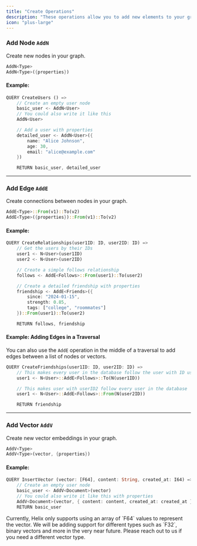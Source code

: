 ```yaml
---
title: "Create Operations"
description: "These operations allow you to add new elements to your graph."
icon: "plus-large"
---
```


### Add Node `AddN`

Create new nodes in your graph.

```rust
AddN<Type>
AddN<Type>({properties})
```

#### Example:
```rust [expandable]
QUERY CreateUsers () =>
    // Create an empty user node
    basic_user <- AddN<User>
    // You could also write it like this
    AddN<User>

    // Add a user with properties
    detailed_user <- AddN<User>({
        name: "Alice Johnson",
        age: 30,
        email: "alice@example.com"
    })

    RETURN basic_user, detailed_user
```

---

### Add Edge `AddE`

Create connections between nodes in your graph.

```rust
AddE<Type>::From(v1)::To(v2)
AddE<Type>({properties})::From(v1)::To(v2)
```

#### Example:
```rust [expandable]
QUERY CreateRelationships(user1ID: ID, user2ID: ID) =>
    // Get the users by their IDs
    user1 <- N<User>(user1ID)
    user2 <- N<User>(user2ID)

    // Create a simple follows relationship
    follows <- AddE<Follows>::From(user1)::To(user2)

    // Create a detailed friendship with properties
    friendship <- AddE<Friends>({
        since: "2024-01-15",
        strength: 0.85,
        tags: ["college", "roommates"]
    })::From(user1)::To(user2)

    RETURN follows, friendship
```

#### Example: Adding Edges in a Traversal

You can also use the `AddE` operation in the middle of a traversal to add edges between a list of nodes or vectors.
```rust [expandable]
QUERY CreateFriendships(user1ID: ID, user2ID: ID) =>
    // This makes every user in the database follow the user with ID user1ID
    user1 <- N<User>::AddE<Follows>::To(N(user1ID))

    // This makes user with userID2 follow every user in the database
    user1 <- N<User>::AddE<Follows>::From(N(user2ID))

    RETURN friendship
```

---

### Add Vector `AddV`

Create new vector embeddings in your graph.

```rust
AddV<Type>
AddV<Type>(vector, {properties})
```

#### Example:

```rust
QUERY InsertVector (vector: [F64], content: String, created_at: I64) =>
    // Create an empty user node
    basic_user <- AddV<Document>(vector)
    // You could also write it like this with properties
    AddV<Document>(vector, { content: content, created_at: created_at })
    RETURN basic_user
```

<Note>
Currently, Helix only supports using an array of `F64` values to represent the vector.
We will be adding support for different types such as `F32`, binary vectors and 
more in the very near future. Please reach out to us if you need a different vector type.
</Note>